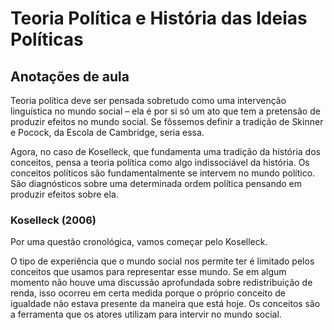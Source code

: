# Teoria Política e História das Ideias Políticas

## Anotações de aula

Teoria política deve ser pensada sobretudo como uma intervenção linguística no mundo social -- ela é por si só um ato que tem a pretensão de produzir efeitos no mundo social. Se fôssemos definir a tradição de Skinner e Pocock, da Escola de Cambridge, seria essa.

Agora, no caso de Koselleck, que fundamenta uma tradição da história dos conceitos, pensa a teoria política como algo indissociável da história. Os conceitos políticos são fundamentalmente se intervem no mundo político. São diagnósticos sobre uma determinada ordem política pensando em produzir efeitos sobre ela.

### Koselleck (2006)

Por uma questão cronológica, vamos começar pelo Koselleck.

O tipo de experiência que o mundo social nos permite ter é limitado pelos conceitos que usamos para representar esse mundo. Se em algum momento não houve uma discussão aprofundada sobre redistribuição de renda, isso ocorreu em certa medida porque o próprio conceito de igualdade não estava presente da maneira que está hoje. Os conceitos são a ferramenta que os atores utilizam para intervir no mundo social.
